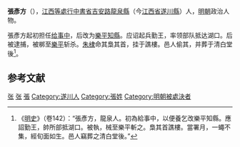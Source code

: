 '''張彥方'''（{{bd|？||1402年|catIdx=}}），[[江西等處行中書省|江西等處行中書省]][[吉安路|吉安路]][[龍泉縣|龍泉縣]]（今[[江西省|江西省]][[遂川縣|遂川縣]]）人，[[明朝|明朝]]政治人物。

張彥方起初担任[[给事中|给事中]]，后改为[[樂平|樂平]][[知縣|知縣]]。应诏起兵勤王，率领部队抵达湖口。后被逮捕，被梆至[[樂平|樂平]]斩杀。[[朱棣|朱棣]]命其梟其首，挂于譙樓。邑人偷其，并葬于清白堂後<ref>《[[明史|明史]]》（卷142）：“張彥方，龍泉人。初為給事中，以便養乞改樂平知縣。應詔勤王，帥所部抵湖口。被執，械至樂平斬之。梟其首譙樓。當署月，一蠅不集，經旬面如生。邑人竊葬之清白堂後。”</ref>。

==参考文献==
{{wikisource|明史/卷142}}
<div class="references-small">
<references />
</div>

{{明朝人物小作品}}

[[Category:靖难之役人物|张]]
[[Category:明朝给事中|张]]
[[Category:明朝樂平縣知縣|張]]
[[Category:遂川人|Category:遂川人]]
[[Category:張姓|Category:張姓]]
[[Category:明朝被處決者|Category:明朝被處決者]]